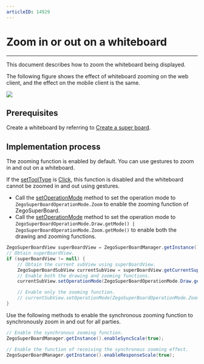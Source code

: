 ```yaml
---
articleID: 14929
---
```


# Zoom in or out on a whiteboard

- - -

This document describes how to zoom the whiteboard being displayed.

The following figure shows the effect of whiteboard zooming on the web client, and the effect on the mobile client is the same.

<Frame width="512" height="auto" caption=""><img src="https://doc-media.zego.im/sdk-doc/Pics/WhiteboardView/zoom.gif" /></Frame>

## Prerequisites

Create a whiteboard by referring to [Create a super board](../quick-start/create-white-board.mdx).

## Implementation process

The zooming function is enabled by default. You can use gestures to zoom in and out on a whiteboard.

<Note title="Note">

If the [setToolType](@setToolType) is [Click](@Click), this function is disabled and the whiteboard cannot be zoomed in and out using gestures.

</Note>

- Call the [setOperationMode](@setOperationMode) method to set the operation mode to `ZegoSuperBoardOperationMode.Zoom` to enable the zooming function of ZegoSuperBoard.
- Call the [setOperationMode](@setOperationMode) method to set the operation mode to `ZegoSuperBoardOperationMode.Draw.getMode() | ZegoSuperBoardOperationMode.Zoom.getMode()` to enable both the drawing and zooming functions.

```java
ZegoSuperBoardView superBoardView = ZegoSuperBoardManager.getInstance().getSuperBoardView();
// Obtain superBoardView.
if (superBoardView != null) {
    // Obtain the current subView using superBoardView.
    ZegoSuperBoardSubView currentSubView = superBoardView.getCurrentSuperBoardSubView();
    // Enable both the drawing and zooming functions.
    currentSubView.setOperationMode(ZegoSuperBoardOperationMode.Draw.getMode() | ZegoSuperBoardOperationMode.Zoom.getMode());

    // Enable only the zooming function.
    // currentSubView.setOperationMode(ZegoSuperBoardOperationMode.Zoom.getMode());
}
```


Use the following methods to enable the synchronous zooming function to synchronously zoom in and out for all parties.

```java
// Enable the synchronous zooming function.
ZegoSuperBoardManager.getInstance().enableSyncScale(true);

// Enable the function of receiving the synchronous zooming effect.
ZegoSuperBoardManager.getInstance().enableResponseScale(true);

```
